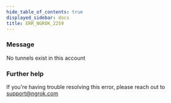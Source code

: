 ```yaml
---
hide_table_of_contents: true
displayed_sidebar: docs
title: ERR_NGROK_2259
---
```




### Message

No tunnels exist in this account

<ErrorDetails error="err_ngrok_2259" />

### Further help

If you're having trouble resolving this error, please reach out to [support@ngrok.com](mailto:support@ngrok.com?subject=Help%20with%20ERR_NGROK_2259)
